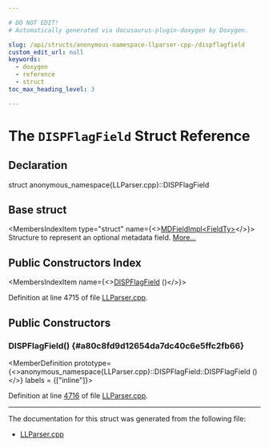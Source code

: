 ```yaml
---

# DO NOT EDIT!
# Automatically generated via docusaurus-plugin-doxygen by Doxygen.

slug: /api/structs/anonymous-namespace-llparser-cpp-/dispflagfield
custom_edit_url: null
keywords:
  - doxygen
  - reference
  - struct
toc_max_heading_level: 3

---
```





# The `DISPFlagField` Struct Reference

<DoxygenPage pluginConfig={pluginConfig}>



## Declaration

<CodeBlock>struct anonymous_namespace{LLParser.cpp}::DISPFlagField</CodeBlock>

## Base struct

<MembersIndex>

<MembersIndexItem
  type="struct"
  name={<><a href="/docs/api/structs/anonymous-namespace-llparser-cpp-/mdfieldimpl">MDFieldImpl&lt;FieldTy&gt;</a></>}>
Structure to represent an optional metadata field. <a href="/docs/api/structs/anonymous-namespace-llparser-cpp-/mdfieldimpl/#details">More...</a>
</MembersIndexItem>

</MembersIndex>

## Public Constructors Index

<MembersIndex>

<MembersIndexItem
  name={<><a href="#a80c8fd9d12654da7dc40c6e5ffc2fb66">DISPFlagField</a> ()</>}>
</MembersIndexItem>

</MembersIndex>


Definition at line 4715 of file <a href="/docs/api/files/lib/lib/asmparser/llparser-cpp">LLParser.cpp</a>.

<SectionDefinition>

## Public Constructors

### DISPFlagField() {#a80c8fd9d12654da7dc40c6e5ffc2fb66}

<MemberDefinition
  prototype={<>anonymous&#95;namespace&#123;LLParser.cpp&#125;::DISPFlagField::DISPFlagField ()</>}
  labels = {["inline"]}>

Definition at line <a href="/docs/api/files/lib/lib/asmparser/llparser-cpp/#l04716">4716</a> of file <a href="/docs/api/files/lib/lib/asmparser/llparser-cpp">LLParser.cpp</a>.
</MemberDefinition>

</SectionDefinition>

<hr/>

The documentation for this struct was generated from the following file:

<ul>
<li><a href="/docs/api/files/lib/lib/asmparser/llparser-cpp">LLParser.cpp</a></li>
</ul>

</DoxygenPage>

